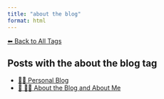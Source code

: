 ```yaml
---
title: "about the blog"
format: html
---
```


[⬅ Back to All Tags](../tags.qmd)

## Posts with the **about the blog** tag

- [🧑‍🏫 Personal Blog](/posts/personal/index.html)
- [📘 🧑‍💻 About the Blog and About Me](/posts/personal/about-the-blog.html)
